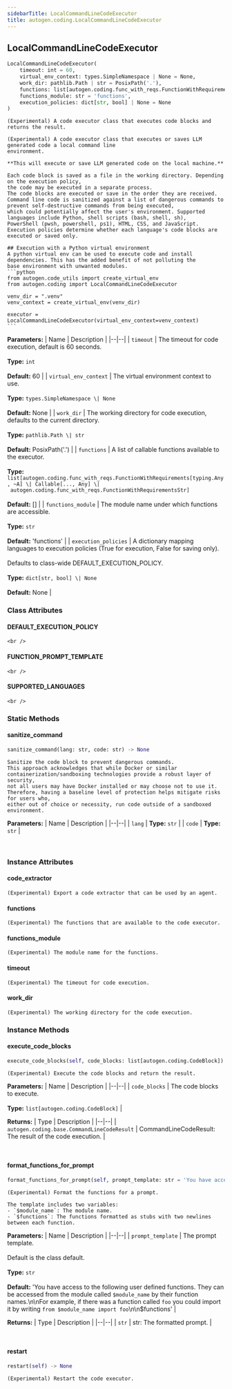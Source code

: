 ```yaml
---
sidebarTitle: LocalCommandLineCodeExecutor
title: autogen.coding.LocalCommandLineCodeExecutor
---
```

<h2 id="autogen.coding.LocalCommandLineCodeExecutor" class="doc doc-heading">
    <code class="doc-symbol doc-symbol-heading doc-symbol-class"></code>
    <span class="doc doc-object-name doc-class-name">LocalCommandLineCodeExecutor</span>
    <a href="#autogen.coding.LocalCommandLineCodeExecutor" class="headerlink" title="Permanent link"></a>
</h2>

```python
LocalCommandLineCodeExecutor(
    timeout: int = 60,
    virtual_env_context: types.SimpleNamespace | None = None,
    work_dir: pathlib.Path | str = PosixPath('.'),
    functions: list[autogen.coding.func_with_reqs.FunctionWithRequirements[typing.Any, ~A] | Callable[..., Any] | autogen.coding.func_with_reqs.FunctionWithRequirementsStr] = [],
    functions_module: str = 'functions',
    execution_policies: dict[str, bool] | None = None
)
```

    (Experimental) A code executor class that executes code blocks and returns the result.
    
    (Experimental) A code executor class that executes or saves LLM generated code a local command line
    environment.
    
    **This will execute or save LLM generated code on the local machine.**
    
    Each code block is saved as a file in the working directory. Depending on the execution policy,
    the code may be executed in a separate process.
    The code blocks are executed or save in the order they are received.
    Command line code is sanitized against a list of dangerous commands to prevent self-destructive commands from being executed,
    which could potentially affect the user's environment. Supported languages include Python, shell scripts (bash, shell, sh),
    PowerShell (pwsh, powershell, ps1), HTML, CSS, and JavaScript.
    Execution policies determine whether each language's code blocks are executed or saved only.
    
    ## Execution with a Python virtual environment
    A python virtual env can be used to execute code and install dependencies. This has the added benefit of not polluting the
    base environment with unwanted modules.
    ```python
    from autogen.code_utils import create_virtual_env
    from autogen.coding import LocalCommandLineCodeExecutor
    
    venv_dir = ".venv"
    venv_context = create_virtual_env(venv_dir)
    
    executor = LocalCommandLineCodeExecutor(virtual_env_context=venv_context)
    ```

<b>Parameters:</b>
| Name | Description |
|--|--|
| `timeout` | The timeout for code execution, default is 60 seconds.<br/><br/>**Type:** `int`<br/><br/>**Default:** 60 |
| `virtual_env_context` | The virtual environment context to use.<br/><br/>**Type:** `types.SimpleNamespace \| None`<br/><br/>**Default:** None |
| `work_dir` | The working directory for code execution, defaults to the current directory.<br/><br/>**Type:** `pathlib.Path \| str`<br/><br/>**Default:** PosixPath('.') |
| `functions` | A list of callable functions available to the executor.<br/><br/>**Type:** `list[autogen.coding.func_with_reqs.FunctionWithRequirements[typing.Any, ~A] \| Callable[..., Any] \| autogen.coding.func_with_reqs.FunctionWithRequirementsStr]`<br/><br/>**Default:** [] |
| `functions_module` | The module name under which functions are accessible.<br/><br/>**Type:** `str`<br/><br/>**Default:** 'functions' |
| `execution_policies` | A dictionary mapping languages to execution policies (True for execution, False for saving only).<br/><br/>Defaults to class-wide DEFAULT_EXECUTION_POLICY.<br/><br/>**Type:** `dict[str, bool] \| None`<br/><br/>**Default:** None |

### Class Attributes

<code class="doc-symbol doc-symbol-heading doc-symbol-attribute"></code>
#### DEFAULT_EXECUTION_POLICY
<a href="#autogen.coding.LocalCommandLineCodeExecutor.DEFAULT_EXECUTION_POLICY" class="headerlink" title="Permanent link"></a>

    <br />

<code class="doc-symbol doc-symbol-heading doc-symbol-attribute"></code>
#### FUNCTION_PROMPT_TEMPLATE
<a href="#autogen.coding.LocalCommandLineCodeExecutor.FUNCTION_PROMPT_TEMPLATE" class="headerlink" title="Permanent link"></a>

    <br />

<code class="doc-symbol doc-symbol-heading doc-symbol-attribute"></code>
#### SUPPORTED_LANGUAGES
<a href="#autogen.coding.LocalCommandLineCodeExecutor.SUPPORTED_LANGUAGES" class="headerlink" title="Permanent link"></a>

    <br />

### Static Methods

<code class="doc-symbol doc-symbol-heading doc-symbol-method"></code>
#### sanitize_command
<a href="#autogen.coding.LocalCommandLineCodeExecutor.sanitize_command" class="headerlink" title="Permanent link"></a>

```python
sanitize_command(lang: str, code: str) -> None
```

    Sanitize the code block to prevent dangerous commands.
    This approach acknowledges that while Docker or similar
    containerization/sandboxing technologies provide a robust layer of security,
    not all users may have Docker installed or may choose not to use it.
    Therefore, having a baseline level of protection helps mitigate risks for users who,
    either out of choice or necessity, run code outside of a sandboxed environment.

<b>Parameters:</b>
| Name | Description |
|--|--|
| `lang` | **Type:** `str` |
| `code` | **Type:** `str` |

<br />

### Instance Attributes

<code class="doc-symbol doc-symbol-heading doc-symbol-attribute"></code>
#### code_extractor
<a href="#autogen.coding.LocalCommandLineCodeExecutor.code_extractor" class="headerlink" title="Permanent link"></a>

    (Experimental) Export a code extractor that can be used by an agent.

<code class="doc-symbol doc-symbol-heading doc-symbol-attribute"></code>
#### functions
<a href="#autogen.coding.LocalCommandLineCodeExecutor.functions" class="headerlink" title="Permanent link"></a>

    (Experimental) The functions that are available to the code executor.

<code class="doc-symbol doc-symbol-heading doc-symbol-attribute"></code>
#### functions_module
<a href="#autogen.coding.LocalCommandLineCodeExecutor.functions_module" class="headerlink" title="Permanent link"></a>

    (Experimental) The module name for the functions.

<code class="doc-symbol doc-symbol-heading doc-symbol-attribute"></code>
#### timeout
<a href="#autogen.coding.LocalCommandLineCodeExecutor.timeout" class="headerlink" title="Permanent link"></a>

    (Experimental) The timeout for code execution.

<code class="doc-symbol doc-symbol-heading doc-symbol-attribute"></code>
#### work_dir
<a href="#autogen.coding.LocalCommandLineCodeExecutor.work_dir" class="headerlink" title="Permanent link"></a>

    (Experimental) The working directory for the code execution.

### Instance Methods

<code class="doc-symbol doc-symbol-heading doc-symbol-method"></code>
#### execute_code_blocks
<a href="#autogen.coding.LocalCommandLineCodeExecutor.execute_code_blocks" class="headerlink" title="Permanent link"></a>

```python
execute_code_blocks(self, code_blocks: list[autogen.coding.CodeBlock]) -> autogen.coding.base.CommandLineCodeResult
```

    (Experimental) Execute the code blocks and return the result.

<b>Parameters:</b>
| Name | Description |
|--|--|
| `code_blocks` | The code blocks to execute.<br/><br/>**Type:** `list[autogen.coding.CodeBlock]` |

<b>Returns:</b>
| Type | Description |
|--|--|
| `autogen.coding.base.CommandLineCodeResult` | CommandLineCodeResult: The result of the code execution. |

<br />

<code class="doc-symbol doc-symbol-heading doc-symbol-method"></code>
#### format_functions_for_prompt
<a href="#autogen.coding.LocalCommandLineCodeExecutor.format_functions_for_prompt" class="headerlink" title="Permanent link"></a>

```python
format_functions_for_prompt(self, prompt_template: str = 'You have access to the following user defined functions. They can be accessed from the module called `$module_name` by their function names.\n\nFor example, if there was a function called `foo` you could import it by writing `from $module_name import foo`\n\n$functions') -> str
```

    (Experimental) Format the functions for a prompt.
    
    The template includes two variables:
    - `$module_name`: The module name.
    - `$functions`: The functions formatted as stubs with two newlines between each function.

<b>Parameters:</b>
| Name | Description |
|--|--|
| `prompt_template` | The prompt template.<br/><br/>Default is the class default.<br/><br/>**Type:** `str`<br/><br/>**Default:** 'You have access to the following user defined functions. They can be accessed from the module called `$module_name` by their function names.\n\nFor example, if there was a function called `foo` you could import it by writing `from $module_name import foo`\n\n$functions' |

<b>Returns:</b>
| Type | Description |
|--|--|
| `str` | str: The formatted prompt. |

<br />

<code class="doc-symbol doc-symbol-heading doc-symbol-method"></code>
#### restart
<a href="#autogen.coding.LocalCommandLineCodeExecutor.restart" class="headerlink" title="Permanent link"></a>

```python
restart(self) -> None
```

    (Experimental) Restart the code executor.

<br />